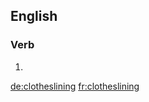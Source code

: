 
==English==

===Verb===
{{head|en}}

# {{present participle of|clothesline}}

[[de:clotheslining]]
[[fr:clotheslining]]